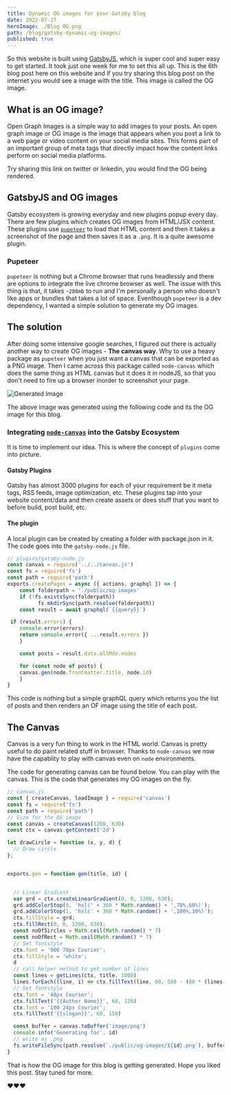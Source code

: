 ```yaml
---
title: Dynamic OG images for your Gatsby blog
date: 2022-07-27
heroImage: ./Blog OG.png
path: /blog/gatsby-dynamic-og-images/
published: true
---
```


So this website is built using [GatsbyJS](https://www.gatsbyjs.com/), which is super cool and super easy to get started. It took just one week for me to set this all up. This is the 6th blog post here on this website and if you try sharing this blog post on the internet you would see a image with the title. This image is called the OG image.

## What is an OG image?
Open Graph Images is a simple way to add images to your posts. An open graph image or OG image is the image that appears when you post a link to a web page or video content on your social media sites. This forms part of an important group of meta tags that directly impact how the content links perform on social media platforms. 

<Banner>Try sharing this link on twitter or linkedin, you would find the OG being rendered.</Banner>

## GatsbyJS and OG images
Gatsby ecosystem is growing everyday and new plugins popup every day. There are few plugins which creates OG images from HTML/JSX content. These plugins use [`pupeteer`](https://pptr.dev/) to load that HTML content and then it takes a screenshot of the page and then saves it as a `.png`. It is a quite awesome plugin. 

### Pupeteer
`pupeteer` is nothing but a Chrome browser that runs headlessly and there are options to integrate the live chrome browser as well. The issue with this thing is that, it takes `~280mb` to run and I'm personally a person who doesn't like apps or bundles that takes a lot of space. Eventhough `pupeteer` is a dev dependency, I wanted a simple solution to generate my OG images.

## The solution
After doing some intensive google searches, I figured out there is actually another way to create OG images - **The canvas way**. Why to use a heavy package as `pupeteer` when you just want a canvas that can be exported as a PNG image. Then I came across this package called `node-canvas` which does the same thing as HTML canvas but it does it in nodeJS, so that you don't need to fire up a browser inorder to screenshot your page. 

![Generated Image](./07407175-d0dc-51f4-9df7-ae572692cbba.png "The Gatsby OG image generated using node canvas")

The above image was generated using the following code and its the OG image for this blog.

### Integrating [`node-canvas`](https://github.com/Automattic/node-canvas) into the Gatsby Ecosystem
It is time to implement our idea. This is where the concept of `plugins` come into picture. 

#### Gatsby Plugins
Gatsby has almost 3000 plugins for each of your requirement be it meta tags, RSS feeds, image optimization, etc. These plugins tap into your website content/data and then create assets or does stuff that you want to before build, post build, etc. 

#### The plugin
A local plugin can be created by creating a folder with package.json in it. The code goes into the `gatsby-node.js` file.

```js
// plugins/gatsby-node.js
const canvas = require('../../canvas.js')
const fs = require('fs')
const path = require('path')
exports.createPages = async ({ actions, graphql }) => {
	const folderpath = './public/og-images'
	if (!fs.existsSync(folderpath)) 
          fs.mkdirSync(path.resolve(folderpath))
	const result = await graphql(`{{query}}`)

 if (result.errors) {
	console.error(errors)
	return console.error({ ...result.errors })
	}

	const posts = result.data.allMdx.nodes

	for (const node of posts) {
	canvas.gen(node.frontmatter.title, node.id)
	}
}
```
This code is nothing but a simple graphQL query which returns you the list of posts and then renders an OF image using the title of each post.

## The Canvas

Canvas is a very fun thing to work in the HTML world. Canvas is pretty useful to do paint related stuff in browser. Thanks to `node-canvas` we now have the capablity to play with canvas even on `node` environments.

The code for generating canvas can be found below. You can play with the canvas. This is the code that generates my OG images on the fly.

```js
// canvas.js
const { createCanvas, loadImage } = require('canvas')
const fs = require('fs')
const path = require('path')
// Size for the OG image
const canvas = createCanvas(1200, 630)
const ctx = canvas.getContext('2d')

let drawCircle = function (x, y, d) {
  // Draw circle
};


exports.gen = function gen(title, id) {


  // Linear Gradient
  var grd = ctx.createLinearGradient(0, 0, 1200, 630);
  grd.addColorStop(0, 'hsl(' + 360 * Math.random() + ',70%,60%)');
  grd.addColorStop(1, 'hsl(' + 360 * Math.random() + ',100%,30%)');
  ctx.fillStyle = grd;
  ctx.fillRect(0, 0, 1200, 630);
  const noOfSircles = Math.ceil(Math.random() * 7)
  const noOfRect = Math.ceil(Math.random() * 7)
  // Set fontstyle
  ctx.font = '900 70px Courier';
  ctx.fillStyle = 'white';
  d
  // call helper method to get number of lines
  const lines = getLines(ctx, title, 1080)
  lines.forEach((line, i) => ctx.fillText(line, 60, 580 - (80 * (lines.length - i))))
  // Set fontstyle
  ctx.font = '48px Courier';
  ctx.fillText('{{Author Name}}', 60, 120)
  ctx.font = '100 24px Courier';
  ctx.fillText('{{slogan}}', 60, 150)

  const buffer = canvas.toBuffer('image/png')
  console.info('Generating for', id)
  // write as .png
  fs.writeFileSync(path.resolve(`./public/og-images/${id}.png`), buffer)
}

```

That is how the OG image for this blog is getting generated. Hope you liked this post. Stay tuned for more.

❤️❤️❤️